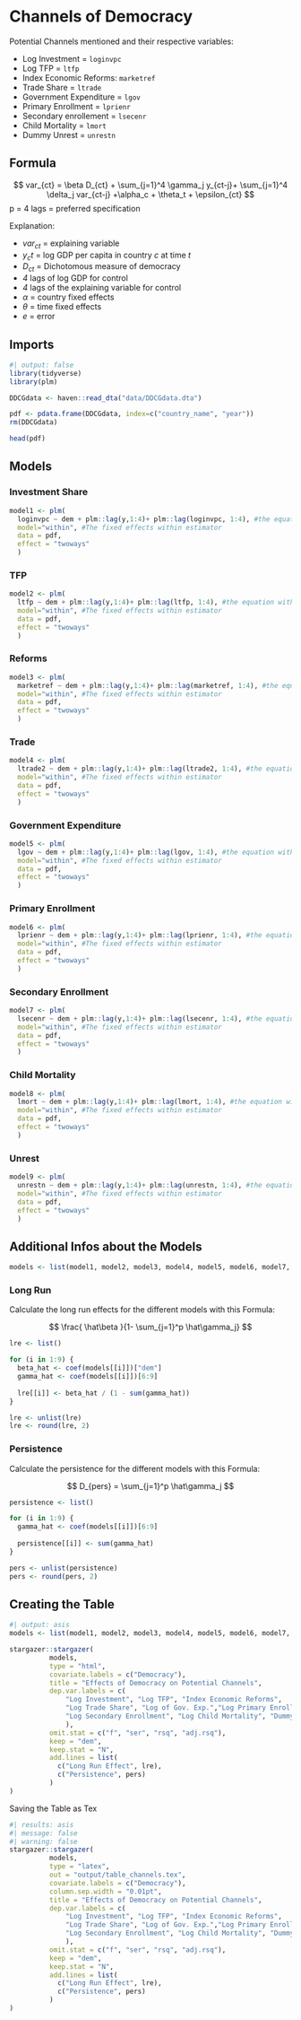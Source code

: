 # Channels of Democracy

Potential Channels mentioned and their respective variables:

-   Log Investment = `loginvpc`
-   Log TFP = `ltfp`
-   Index Economic Reforms: `marketref`
-   Trade Share = `ltrade`
-   Government Expenditure = `lgov`
-   Primary Enrollment = `lprienr`
-   Secondary enrollement = `lsecenr`
-   Child Mortality = `lmort`
-   Dummy Unrest = `unrestn`

## Formula

$$
var_{ct} = \beta D_{ct} + \sum_{j=1}^4 \gamma_j y_{ct-j}+  \sum_{j=1}^4 \delta_j var_{ct-j} +\alpha_c + \theta_t + \epsilon_{ct}
$$
p = 4 lags = preferred specification

Explanation:

-   $var_{ct}$ = explaining variable
-   $y_ct$ = log GDP per capita in country *c* at time *t*
-   $D_{ct}$ = Dichotomous measure of democracy
-   *4* lags of log GDP for control
-   *4* lags of the explaining variable for control
-   $\alpha$ = country fixed effects
-   $\theta$ = time fixed effects
-   $e$ = error


## Imports 

```r
#| output: false
library(tidyverse)
library(plm)
```

```r
DDCGdata <- haven::read_dta("data/DDCGdata.dta")

pdf <- pdata.frame(DDCGdata, index=c("country_name", "year"))
rm(DDCGdata)

head(pdf)
```

## Models

### Investment Share

```r
model1 <- plm(
  loginvpc ~ dem + plm::lag(y,1:4)+ plm::lag(loginvpc, 1:4), #the equation with country fixed effects
  model="within", #The fixed effects within estimator
  data = pdf, 
  effect = "twoways"
  )
```

### TFP

```r
model2 <- plm(
  ltfp ~ dem + plm::lag(y,1:4)+ plm::lag(ltfp, 1:4), #the equation with country fixed effects
  model="within", #The fixed effects within estimator
  data = pdf, 
  effect = "twoways"
  )
```

### Reforms

```r
model3 <- plm(
  marketref ~ dem + plm::lag(y,1:4)+ plm::lag(marketref, 1:4), #the equation with country fixed effects
  model="within", #The fixed effects within estimator
  data = pdf, 
  effect = "twoways"
  )
```

### Trade

```r
model4 <- plm(
  ltrade2 ~ dem + plm::lag(y,1:4)+ plm::lag(ltrade2, 1:4), #the equation with country fixed effects
  model="within", #The fixed effects within estimator
  data = pdf, 
  effect = "twoways"
  )
```
### Government Expenditure

```r
model5 <- plm(
  lgov ~ dem + plm::lag(y,1:4)+ plm::lag(lgov, 1:4), #the equation with country fixed effects
  model="within", #The fixed effects within estimator
  data = pdf, 
  effect = "twoways"
  )
```


### Primary Enrollment

```r
model6 <- plm(
  lprienr ~ dem + plm::lag(y,1:4)+ plm::lag(lprienr, 1:4), #the equation with country fixed effects
  model="within", #The fixed effects within estimator
  data = pdf, 
  effect = "twoways"
  )
```

### Secondary Enrollment

```r
model7 <- plm(
  lsecenr ~ dem + plm::lag(y,1:4)+ plm::lag(lsecenr, 1:4), #the equation with country fixed effects
  model="within", #The fixed effects within estimator
  data = pdf, 
  effect = "twoways"
  )
```

### Child Mortality

```r
model8 <- plm(
  lmort ~ dem + plm::lag(y,1:4)+ plm::lag(lmort, 1:4), #the equation with country fixed effects
  model="within", #The fixed effects within estimator
  data = pdf, 
  effect = "twoways"
  )
```

### Unrest

```r
model9 <- plm(
  unrestn ~ dem + plm::lag(y,1:4)+ plm::lag(unrestn, 1:4), #the equation with country fixed effects
  model="within", #The fixed effects within estimator
  data = pdf, 
  effect = "twoways"
  )
```
## Additional Infos about the Models

```r
models <- list(model1, model2, model3, model4, model5, model6, model7, model8, model9)
```


### Long Run

Calculate the long run effects for the different models with this Formula:

$$
\frac{ \hat\beta }{1- \sum_{j=1}^p \hat\gamma_j}
$$


```r
lre <- list()

for (i in 1:9) {
  beta_hat <- coef(models[[i]])["dem"]
  gamma_hat <- coef(models[[i]])[6:9]
  
  lre[[i]] <- beta_hat / (1 - sum(gamma_hat))
}

lre <- unlist(lre)
lre <- round(lre, 2)
```
### Persistence

Calculate the persistence for the different models with this Formula:

$$
D_{pers} = \sum_{j=1}^p \hat\gamma_j
$$

```r
persistence <- list()

for (i in 1:9) {
  gamma_hat <- coef(models[[i]])[6:9]
  
  persistence[[i]] <- sum(gamma_hat)
}

pers <- unlist(persistence)
pers <- round(pers, 2)
```


## Creating the Table


```r
#| output: asis
models <- list(model1, model2, model3, model4, model5, model6, model7, model8, model9)

stargazer::stargazer(
          models,
          type = "html", 
          covariate.labels = c("Democracy"),
          title = "Effects of Democracy on Potential Channels", 
          dep.var.labels = c(
              "Log Investment", "Log TFP", "Index Economic Reforms", 
              "Log Trade Share", "Log of Gov. Exp.","Log Primary Enrollment", 
              "Log Secondary Enrollment", "Log Child Mortality", "Dummy Unrest"
              ), 
          omit.stat = c("f", "ser", "rsq", "adj.rsq"),
          keep = "dem",
          keep.stat = "N",
          add.lines = list(
            c("Long Run Effect", lre),
            c("Persistence", pers)
          )
)
```          
Saving the Table as Tex

```r
#| results: asis 
#| message: false
#| warning: false
stargazer::stargazer(
          models,
          type = "latex",
          out = "output/table_channels.tex",
          covariate.labels = c("Democracy"),
          column.sep.width = "0.01pt",
          title = "Effects of Democracy on Potential Channels", 
          dep.var.labels = c(
              "Log Investment", "Log TFP", "Index Economic Reforms", 
              "Log Trade Share", "Log of Gov. Exp.","Log Primary Enrollment", 
              "Log Secondary Enrollment", "Log Child Mortality", "Dummy Unrest"
              ), 
          omit.stat = c("f", "ser", "rsq", "adj.rsq"),
          keep = "dem",
          keep.stat = "N",
          add.lines = list(
            c("Long Run Effect", lre),
            c("Persistence", pers)
          )
)
```
